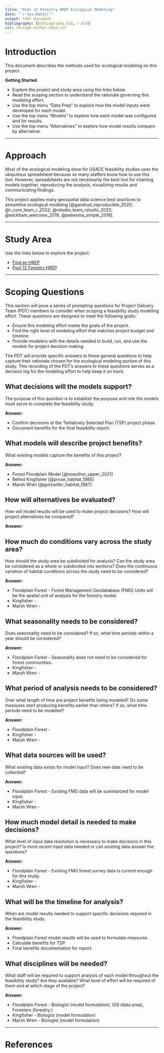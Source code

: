 ```yaml
---
title: "Pool 12 Forestry HREP Ecological Modeling"
date: "`r Sys.Date()`"
output: html_document
bibliography: [bibliography.bib, r.bib]
csl: chicago-author-date.csl
---
```


# Introduction
This document describes the methods used for ecological modeling on this project. 

**Getting Started** 

-  Explore the project and study area using the links below.
-  Read the scoping section to understand the rationale governing this modeling effort. 
-  Use the top menu "Data Prep" to explore how the model inputs were developed for each model.
-  Use the top menu "Models" to explore how each model was configured and for results. 
-  Use the top menu "Alternatives" to explore how model results compare by alternative. 

--------------------------------------------------------------------------------

# Approach
Most of the ecological modeling done for USACE feasibility studies uses the ubiquitous spreadsheet because so many staffers know how to use this tool. However, spreadsheets are not necessarily the best tool for chaining models together, reproducing the analysis, visualizing results and communicating findings. 

This project applies many geospatial data science best practices to streamline ecological modeling [@gandrud_reproducible_2020; @r_core_team_r_2022; @rstudio_team_rstudio_2022; @wickham_welcome_2019, @pebesma_simple_2018]. 

--------------------------------------------------------------------------------

# Study Area
Use the links below to explore the project:

-  [Find an HREP](https://www.mvr.usace.army.mil/Missions/Environmental-Stewardship/Upper-Mississippi-River-Restoration/Habitat-Restoration/Find-an-HREP-Project/)
-  [Pool 12 Forestry HREP](https://www.mvr.usace.army.mil/Missions/Environmental-Stewardship/Upper-Mississippi-River-Restoration/Habitat-Restoration/Rock-Island-District/Pool-12-Forestry/)


--------------------------------------------------------------------------------

# Scoping Questions
This section will pose a series of prompting questions for Project Delivery Team (PDT) members to consider when scoping a feasibility study modeling effort. These questions are designed to meet the following goals:

  - Ensure this modeling effort meets the goals of the project. 
  - Find the right level of modeling effort that matches project budget and timeline. 
  - Provide modelers with the details needed to build, run, and use the models for project decision making.

The PDT will provide specific answers to these general questions to help capture their rationale chosen for the ecological modeling portion of this study. This recording of the PDT's answers to these questions serves as a decision log for the modeling effort to help keep it on track. 


## What decisions will the models support? 
The purpose of this question is to establish the purpose and role the models must serve to complete the feasibility study. 

  **Answer:**
  
  -  Confirm decisions at the Tentatively Selected Plan (TSP) project phase. 
  -  Document benefits for the final feasibility report. 

## What models will describe project benefits?
What existing models capture the benefits of this project? 

  **Answer:**

  -  Forest Floodplain Model [@noauthor_upper_2021]
  -  Belted Kingfisher [@prose_habitat_1985]
  -  Marsh Wren [@gutzwiller_habitat_1987]

## How will alternatives be evaluated? 
How will model results will be used to make project decisions? How will project alternatives be compared? 

  **Answer:**



## How much do conditions vary across the study area?
How should the study area be subdivided for analysis? Can the study area be considered as a whole or subdivided into sections? Does the continuous variation of habitat conditions across the study need to be considered? 

  **Answer:**

  -  Floodplain Forest - Forest Management Geodatabase (FMG) Units will be the spatial unit of analysis for the forestry model.
  -  Kingfisher - 
  -  Marsh Wren - 

## What seasonality needs to be considered?
Does seasonality need to be considered? If so, what time periods within a year should be considered?

  **Answer:**

  -  Floodplain Forest - Seasonality does not need to be considered for forest communities. 
  -  Kingfisher - 
  -  Marsh Wren - 

## What period of analysis needs to be considered?
Over what length of time are project benefits being modeled? Do some measures start producing benefits earlier than others? If so, what time periods need to be modeled?

  **Answer:**

  -  Floodplain Forest - 
  -  Kingfisher - 
  -  Marsh Wren - 

## What data sources will be used?
What existing data exists for model input? Does new data need to be collected?

  **Answer:**

  -  Floodplain Forest - Existing FMG data will be summarized for model input.
  -  Kingfisher - 
  -  Marsh Wren - 

## How much model detail is needed to make decisions? 
What level of input data resolution is necessary to make decisions in this project? Is more recent input data needed or can existing data answer the questions?

  **Answer:**

  -  Floodplain Forest - Existing FMG forest survey data is current enough for this study.
  -  Kingfisher - 
  -  Marsh Wren - 

## What will be the timeline for analysis?
When are model results needed to support specific decisions required in the feasibility study.

  **Answer:**

  -  Floodplain Forest model results will be used to formulate measures.
  -  Calculate benefits for TSP. 
  -  Final benefits documentation for report. 

## What disciplines will be needed?
What staff will be required to support analysis of each model throughout the feasibility study? Are they available? What level of effort will be required of them and at which stage of the project? 

  **Answer:**

  -  Floodplain Forest - Biologist (model formulation), GIS (data prep), Foresters (forestry;)
  -  Kingfisher - Biologist (model formulation)
  -  Marsh Wren - Biologist (model formulation)

--------------------------------------------------------------------------------

# References
